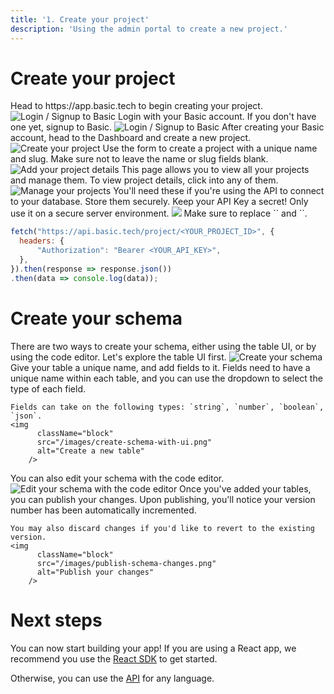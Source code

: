 ```yaml
---
title: '1. Create your project'
description: 'Using the admin portal to create a new project.'
---
```


# Create your project

<Steps>
    <Step title="Navigate to the Dashboard">
    Head to https://app.basic.tech to begin creating your project. 
        <img
          className="block"
          src="/images/admin-logged-out.png"
          alt="Login / Signup to Basic"
        /> 
    </Step>
  <Step title="Login / Signup with Basic">
    Login with your Basic account. If you don't have one yet, signup to Basic.
    <img
          className="block"
          src="/images/basic-sso.png"
          alt="Login / Signup to Basic"
        /> 
  </Step>
  <Step title="Create your project">
    After creating your Basic account, head to the Dashboard and create a new project.
    <img
          className="block"
          src="/images/admin-no-projects.png"
          alt="Create your project"
        /> 
  </Step>
  <Step title="Add your project details">
    Use the form to create a project with a unique name and slug. Make sure not to leave the name or slug fields blank.
    <img
          className="block"
          src="/images/admin-create-project.png"
          alt="Add your project details"
        /> 
  </Step>
  <Step title="Manage your projects">
    This page allows you to view all your projects and manage them. To view project details, click into any of them.
    <img
          className="block"
          src="/images/admin-with-projects.png"
          alt="Manage your projects"
        /> 
  </Step>
  <Step title="Note your project ID, database URL, and API key (keep this a secret!)">
    You'll need these if you're using the API to connect to your database. Store them securely.
    <Warning>
        Keep your API Key a secret! Only use it on a secure server environment.
    </Warning>
    <Frame>
      <img src="/images/api-key.png" />
    </Frame>
  </Step>
  <Step title="(Optional) You can test everything is working by making a sample fetch request to your database:">
    Make sure to replace `<YOUR_PROJECT_ID>` and `<YOUR_API_KEY>`. 
  
``` js GET Project Details
fetch("https://api.basic.tech/project/<YOUR_PROJECT_ID>", {
  headers: {
      "Authorization": "Bearer <YOUR_API_KEY>",
  },
}).then(response => response.json())
.then(data => console.log(data));
```
  </Step>
</Steps>

# Create your schema
<Steps>
<Step title="Create your schema">
    There are two ways to create your schema, either using the table UI, or by using the code editor. Let's explore the table UI first.
    <img
          className="block"
          src="/images/admin-no-schema.png"
          alt="Create your schema"
        /> 
</Step>
<Step title="Add a new table">
    Give your table a unique name, and add fields to it. Fields need to have a unique name within each table, and you can use the dropdown to select the type of each field.
    
    Fields can take on the following types: `string`, `number`, `boolean`, `json`.
    <img
          className="block"
          src="/images/create-schema-with-ui.png"
          alt="Create a new table"
        /> 
</Step>
<Step title="(Optional) Edit your schema with the code editor">
    You can also edit your schema with the code editor.
    <img
          className="block"
          src="/images/schema-editor.png"
          alt="Edit your schema with the code editor"
        /> 
</Step>
<Step title="Publish your changes">
    Once you've added your tables, you can publish your changes. Upon publishing, you'll notice your version number has been automatically incremented. 

    You may also discard changes if you'd like to revert to the existing version.
    <img
          className="block"
          src="/images/publish-schema-changes.png"
          alt="Publish your changes"
        /> 
</Step>
</Steps>



# Next steps
You can now start building your app! 
If you are using a React app, we recommend you use the [React SDK](/get-started/implement-basic/using-react) to get started.

Otherwise, you can use the [API](/get-started/implement-basic/using-api) for any language.
